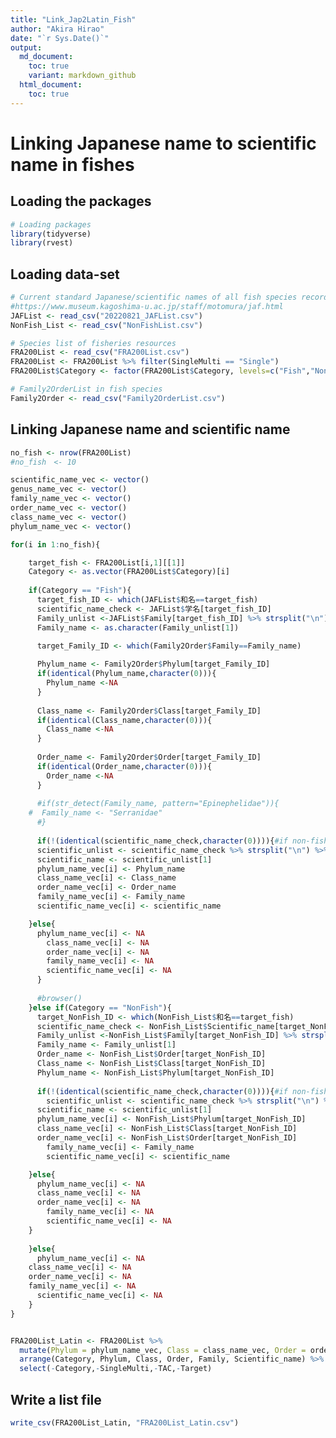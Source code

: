 ```yaml
---
title: "Link_Jap2Latin_Fish"
author: "Akira Hirao"
date: "`r Sys.Date()`"
output:
  md_document:
    toc: true
    variant: markdown_github
  html_document:
    toc: true
---
```


# Linking Japanese name to scientific name in fishes

## Loading the packages

```r
# Loading packages
library(tidyverse)
library(rvest)
```

## Loading data-set

```r
# Current standard Japanese/scientific names of all fish species recorded from Japanese waters
#https://www.museum.kagoshima-u.ac.jp/staff/motomura/jaf.html
JAFList <- read_csv("20220821_JAFList.csv")
NonFish_List <- read_csv("NonFishList.csv")

# Species list of fisheries resources
FRA200List <- read_csv("FRA200List.csv")
FRA200List <- FRA200List %>% filter(SingleMulti == "Single")
FRA200List$Category <- factor(FRA200List$Category, levels=c("Fish","NonFish"))

# Family2OrderList in fish species
Family2Order <- read_csv("Family2OrderList.csv")

```

## Linking Japanese name and scientific name
```r
no_fish <- nrow(FRA200List)
#no_fish　<- 10

scientific_name_vec <- vector()
genus_name_vec <- vector()
family_name_vec <- vector()
order_name_vec <- vector()
class_name_vec <- vector()
phylum_name_vec <- vector()

for(i in 1:no_fish){

	target_fish <- FRA200List[i,1][[1]]
	Category <- as.vector(FRA200List$Category)[i]
	
	if(Category == "Fish"){
	  target_fish_ID <- which(JAFList$和名==target_fish)
	  scientific_name_check <- JAFList$学名[target_fish_ID]
	  Family_unlist <-JAFList$Family[target_fish_ID] %>% strsplit("\n") %>% unlist 
	  Family_name <- as.character(Family_unlist[1])

	  target_Family_ID <- which(Family2Order$Family==Family_name)
	  
	  Phylum_name <- Family2Order$Phylum[target_Family_ID]
	  if(identical(Phylum_name,character(0))){
	    Phylum_name <-NA
	  }
	  
	  Class_name <- Family2Order$Class[target_Family_ID]
	  if(identical(Class_name,character(0))){
	    Class_name <-NA
	  }
	  
	  Order_name <- Family2Order$Order[target_Family_ID]
	  if(identical(Order_name,character(0))){
	    Order_name <-NA
	  }
	  
	  #if(str_detect(Family_name, pattern="Epinephelidae")){
    #  Family_name <- "Serranidae"  
	  #}
	  
	  if(!(identical(scientific_name_check,character(0)))){#if non-fish species
	  scientific_unlist <- scientific_name_check %>% strsplit("\n") %>% unlist 
	  scientific_name <- scientific_unlist[1]
	  phylum_name_vec[i] <- Phylum_name
	  class_name_vec[i] <- Class_name
	  order_name_vec[i] <- Order_name
	  family_name_vec[i] <- Family_name
	  scientific_name_vec[i] <- scientific_name

  	}else{
  	  phylum_name_vec[i] <- NA
	    class_name_vec[i] <- NA
	    order_name_vec[i] <- NA
	    family_name_vec[i] <- NA
	    scientific_name_vec[i] <- NA
	  }
	  
	  #browser()
	}else if(Category == "NonFish"){
	  target_NonFish_ID <- which(NonFish_List$和名==target_fish)
	  scientific_name_check <- NonFish_List$Scientific_name[target_NonFish_ID]
	  Family_unlist <-NonFish_List$Family[target_NonFish_ID] %>% strsplit("\n") %>% unlist 
	  Family_name <- Family_unlist[1]
	  Order_name <- NonFish_List$Order[target_NonFish_ID]
	  Class_name <- NonFish_List$Class[target_NonFish_ID]
	  Phylum_name <- NonFish_List$Phylum[target_NonFish_ID]
	  
	  if(!(identical(scientific_name_check,character(0)))){#if non-fish species
	    scientific_unlist <- scientific_name_check %>% strsplit("\n") %>% unlist 
      scientific_name <- scientific_unlist[1]
      phylum_name_vec[i] <- NonFish_List$Phylum[target_NonFish_ID]
      class_name_vec[i] <- NonFish_List$Class[target_NonFish_ID]
      order_name_vec[i] <- NonFish_List$Order[target_NonFish_ID]
	    family_name_vec[i] <- Family_name
	    scientific_name_vec[i] <- scientific_name

  	}else{
      phylum_name_vec[i] <- NA
      class_name_vec[i] <- NA
      order_name_vec[i] <- NA
	    family_name_vec[i] <- NA
	    scientific_name_vec[i] <- NA
  	}
	  
	}else{
	  phylum_name_vec[i] <- NA
    class_name_vec[i] <- NA
    order_name_vec[i] <- NA
    family_name_vec[i] <- NA
	  scientific_name_vec[i] <- NA
	}  
}


FRA200List_Latin <- FRA200List %>% 
  mutate(Phylum = phylum_name_vec, Class = class_name_vec, Order = order_name_vec, Family = family_name_vec, Scientific_name = scientific_name_vec) %>%
  arrange(Category, Phylum, Class, Order, Family, Scientific_name) %>% 
  select(-Category,-SingleMulti,-TAC,-Target)

```

## Write a list file
```r
write_csv(FRA200List_Latin, "FRA200List_Latin.csv")
```

